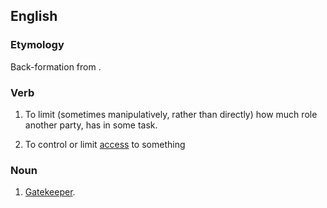 ==English==

===Etymology===
Back-formation from {{m|en|gatekeeper}}.

===Verb===
{{en-verb|gatekeeps|gatekeeping|gatekept|gatekept}}

# {{lb|en|sociology}} To limit (sometimes manipulatively, rather than directly) how much role another party, has in some task.
# To control or limit [[access]] to something

===Noun===
{{en-noun}}

# [[gatekeeper|Gatekeeper]].
{{rfex}}